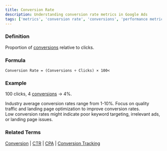 ```yaml
---
title: Conversion Rate
description: Understanding conversion rate metrics in Google Ads
tags: ['metrics', 'conversion rate', 'conversions', 'performance metrics', 'optimization', 'google ads']
---
```



### Definition
Proportion of [conversions](/metrics/conversion) relative to clicks.

### Formula
```
Conversion Rate = (Conversions ÷ Clicks) × 100<
```

### Example
100 clicks, 4 [conversions](/metrics/conversion) → 4%.

<Aside type="tip">
Industry average conversion rates range from 1-10%. Focus on quality traffic and landing page optimization to improve conversion rates.
</Aside>

<Aside type="caution">
Low conversion rates might indicate poor keyword targeting, irrelevant ads, or landing page issues.
</Aside>

### Related Terms
[Conversion](/metrics/conversion) | [CTR](/metrics/ctr) | [CPA](/metrics/cpa) | [Conversion Tracking](/optimization/conversion-tracking)